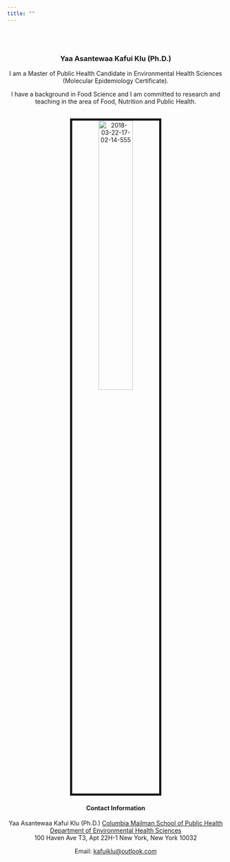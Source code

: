 ```yaml
---
title: ""
---
```


<br>
</br>
<center>

### Yaa Asantewaa Kafui Klu (Ph.D.)

I am a Master of Public Health Candidate in Environmental Health Sciences (Molecular Epidemiology Certificate).

I have a background in Food Science and I am committed to research and teaching in the area of Food, Nutrition and Public Health.


<br><img src="images/2018-03-22-17-02-14-555.jpg" alt="2018-03-22-17-02-14-555" style="width:40%; border:5px solid">


#### Contact Information

Yaa Asantewaa Kafui Klu (Ph.D.)
[Columbia Mailman School of Public Health](http://www.mailman.columbia.edu/)  
[Department of Environmental Health Sciences](https://www.mailman.columbia.edu/become-student/departments/environmental-health-sciences-ehs)  
100 Haven Ave T3, Apt 22H-1
New York, New York 10032  

Email: [kafuiklu@outlook.com](mailto:kafuiklu@outlook.com)  

</center>



